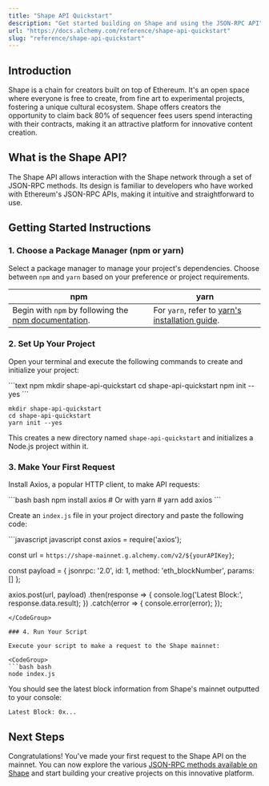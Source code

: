 ```yaml
---
title: "Shape API Quickstart"
description: "Get started building on Shape and using the JSON-RPC API"
url: "https://docs.alchemy.com/reference/shape-api-quickstart"
slug: "reference/shape-api-quickstart"
---
```


## Introduction

Shape is a chain for creators built on top of Ethereum. It's an open space where everyone is free to create, from fine art to experimental projects, fostering a unique cultural ecosystem. Shape offers creators the opportunity to claim back 80% of sequencer fees users spend interacting with their contracts, making it an attractive platform for innovative content creation.

## What is the Shape API?

The Shape API allows interaction with the Shape network through a set of JSON-RPC methods. Its design is familiar to developers who have worked with Ethereum's JSON-RPC APIs, making it intuitive and straightforward to use.

## Getting Started Instructions

### 1. Choose a Package Manager (npm or yarn)

Select a package manager to manage your project's dependencies. Choose between `npm` and `yarn` based on your preference or project requirements.

| npm                                                                                                                       | yarn                                                                                                |
| ------------------------------------------------------------------------------------------------------------------------- | --------------------------------------------------------------------------------------------------- |
| Begin with `npm` by following the [npm documentation](https://docs.npmjs.com/downloading-and-installing-node-js-and-npm). | For `yarn`, refer to [yarn's installation guide](https://classic.yarnpkg.com/lang/en/docs/install). |

### 2. Set Up Your Project

Open your terminal and execute the following commands to create and initialize your project:

<CodeGroup>
  ```text npm
  mkdir shape-api-quickstart
  cd shape-api-quickstart
  npm init --yes
  ```

  ```text yarn
  mkdir shape-api-quickstart
  cd shape-api-quickstart
  yarn init --yes
  ```
</CodeGroup>

This creates a new directory named `shape-api-quickstart` and initializes a Node.js project within it.

### 3. Make Your First Request

Install Axios, a popular HTTP client, to make API requests:

<CodeGroup>
  ```bash bash
  npm install axios
  # Or with yarn
  # yarn add axios
  ```
</CodeGroup>

Create an `index.js` file in your project directory and paste the following code:

<CodeGroup>
  ```javascript javascript
  const axios = require('axios');

  const url = `https://shape-mainnet.g.alchemy.com/v2/${yourAPIKey}`;

  const payload = {
    jsonrpc: '2.0',
    id: 1,
    method: 'eth_blockNumber',
    params: []
  };

  axios.post(url, payload)
    .then(response => {
      console.log('Latest Block:', response.data.result);
    })
    .catch(error => {
      console.error(error);
    });
  ```
</CodeGroup>

### 4. Run Your Script

Execute your script to make a request to the Shape mainnet:

<CodeGroup>
  ```bash bash
  node index.js
  ```
</CodeGroup>

You should see the latest block information from Shape's mainnet outputted to your console:

```shell
Latest Block: 0x...
```

## Next Steps

Congratulations! You've made your first request to the Shape API on the mainnet. You can now explore the various [JSON-RPC methods available on Shape](/reference/shape-api-endpoints) and start building your creative projects on this innovative platform.
